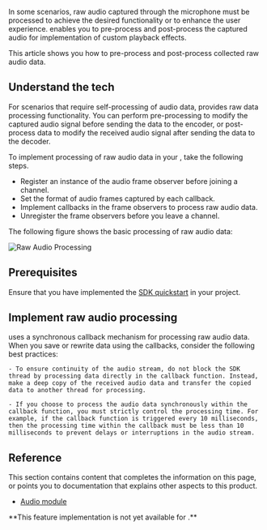 
In some scenarios, raw audio captured through the microphone must be processed to achieve the desired functionality or to enhance the user experience. <Vpd k="SDK" /> enables you to pre-process and post-process the captured audio for implementation of custom playback effects.

<PlatformWrapper platform="android, ios, macos, windows, unity">

This article shows you how to pre-process and post-process collected raw audio data.

## Understand the tech
For scenarios that require self-processing of audio data, <Vg k="COMPANY" /> <Vpd k="SDK"/> provides raw data processing functionality. You can perform pre-processing to modify the captured audio signal before sending the data to the encoder, or post-process data to modify the received audio signal after sending the data to the decoder.

To implement processing of raw audio data in your <Vpl k="CLIENT" />, take the following steps.

- Register an instance of the audio frame observer before joining a channel.
- Set the format of audio frames captured by each callback.
- Implement callbacks in the frame observers to process raw audio data.
- Unregister the frame observers before you leave a channel.

The following figure shows the basic processing of raw audio data:

![Raw Audio Processing](/images/video-sdk/process-raw-audio.svg)

## Prerequisites
Ensure that you have implemented the [SDK quickstart](../get-started/get-started-sdk) in your project.

## Implement raw audio processing
<ProjectImplement/>

<Admonition title="Precaution" type="caution">
<Vpd k="SDK"/> uses a synchronous callback mechanism for processing raw audio data. When you save or rewrite data using the callbacks, consider the following best practices:

    - To ensure continuity of the audio stream, do not block the SDK thread by processing data directly in the callback function. Instead, make a deep copy of the received audio data and transfer the copied data to another thread for processing.

    - If you choose to process the audio data synchronously within the callback function, you must strictly control the processing time. For example, if the callback function is triggered every 10 milliseconds, then the processing time within the callback must be less than 10 milliseconds to prevent delays or interruptions in the audio stream.
</Admonition>

## Reference
This section contains content that completes the information on this page, or points you to documentation that explains other aspects to this product.

* [Audio module](../overview/core-concepts?platform=android#audio-module)

<Reference/>
</PlatformWrapper>

<PlatformWrapper notAllowed="android, ios, macos, windows, unity">
**This feature implementation is not yet available for <Vpl k="NAME" />.**
</PlatformWrapper>